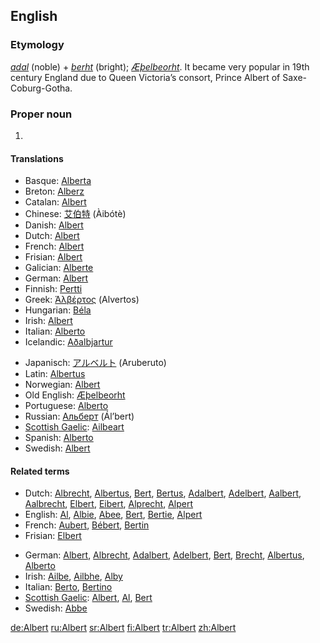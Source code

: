 ==English==

===Etymology===
{{Ger.}} ''[[adal]]'' (noble) + ''[[berht]]'' (bright); {{OE.}} ''[[Æþelbeorht]]''. It became very popular in 19th century England due to Queen Victoria’s consort, Prince Albert of Saxe-Coburg-Gotha.

===Proper noun===
{{en-proper noun}}

# {{given name|male}}

====Translations====
{{trans-top|Albert}}
*Basque: [[Alberta]]
*Breton: [[Alberz]]
*Catalan: [[Albert]]
*Chinese: [[艾伯特]] (Àibótè)
*Danish: [[Albert]]
*Dutch: [[Albert]]
*French: [[Albert]]
*Frisian: [[Albert]]
*Galician: [[Alberte]]
*German: [[Albert]]
*Finnish: [[Pertti]]
*Greek: [[Άλβέρτος]] (Alvertos)
*Hungarian: [[Béla]]
*Irish: [[Albert]]
*Italian: [[Alberto]]
*Icelandic: [[Aðalbjartur]]
{{trans-mid}}
*Japanisch: [[アルベルト]] (Aruberuto)
*Latin: [[Albertus]]
*Norwegian: [[Albert]]
*Old English: [[Æþelbeorht]]
*Portuguese: [[Alberto]]
*Russian: [[Альберт]] (Ál’bert)
*[[Scottish Gaelic]]: [[Ailbeart]]
*Spanish: [[Alberto]]
*Swedish: [[Albert]]
{{trans-bottom}}

====Related terms====
{{rel-top|Variants and pet forms}}  	 
*Dutch: [[Albrecht]], [[Albertus]], [[Bert]], [[Bertus]], [[Adalbert]], [[Adelbert]], [[Aalbert]], [[Aalbrecht]], [[Elbert]], [[Eibert]], [[Alprecht]], [[Alpert]] 	 
*English: [[Al]], [[Albie]], [[Abee]], [[Bert]], [[Bertie]], [[Alpert]] 	 
*French: [[Aubert]], [[Bébert]], [[Bertin]] 	 
*Frisian: [[Elbert]]
{{rel-mid}} 	 
*German: [[Albert]], [[Albrecht]], [[Adalbert]], [[Adelbert]], [[Bert]], [[Brecht]], [[Albertus]], [[Alberto]] 	  
*Irish: [[Ailbe]], [[Ailbhe]], [[Alby]] 	 
*Italian: [[Berto]], [[Bertino]] 	 
*[[Scottish Gaelic]]: [[Albert]], [[Al]], [[Bert]] 	 
*Swedish: [[Abbe]] 	 
{{rel-bottom}}

[[de:Albert]]
[[ru:Albert]]
[[sr:Albert]]
[[fi:Albert]]
[[tr:Albert]]
[[zh:Albert]]